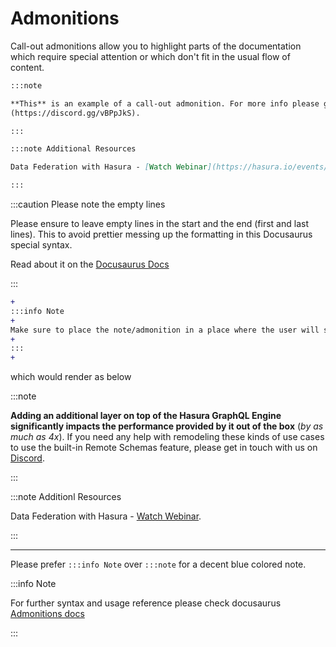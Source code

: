 
# Admonitions

Call-out admonitions allow you to highlight parts of the documentation which require special attention or which
don't fit in the usual flow of content.

```markdown
:::note

**This** is an example of a call-out admonition. For more info please get in touch with us on [Discord]
(https://discord.gg/vBPpJkS).

:::
```

```markdown
:::note Additional Resources

Data Federation with Hasura - [Watch Webinar](https://hasura.io/events/webinar/data-federation-hasura-graphql/).

:::
```

:::caution Please note the empty lines

Please ensure to leave empty lines in the start and the end (first and last lines). This to avoid prettier messing
up the formatting in this Docusaurus special syntax.

Read about it on the [Docusaurus Docs](https://docusaurus.io/docs/markdown-features/admonitions#usage-with-prettier)

:::

```diff {1,3,5,7}
+
:::info Note
+
Make sure to place the note/admonition in a place where the user will see it at the appropriate time.
+
:::
+
```

which would render as below

:::note

**Adding an additional layer on top of the Hasura GraphQL Engine significantly impacts the performance provided by it
out of the box** (_by as much as 4x_). If you need any help with remodeling these kinds of use cases to use the built-in
Remote Schemas feature, please get in touch with us on [Discord](https://discord.gg/vBPpJkS).

:::

:::note Additionl Resources

Data Federation with Hasura - [Watch Webinar](https://hasura.io/events/webinar/data-federation-hasura-graphql/).

:::

<hr />

Please prefer `:::info Note` over `:::note` for a decent blue colored note.

:::info Note

For further syntax and usage reference please check docusaurus
[Admonitions docs](https://docusaurus.io/docs/markdown-features/admonitions)

:::
